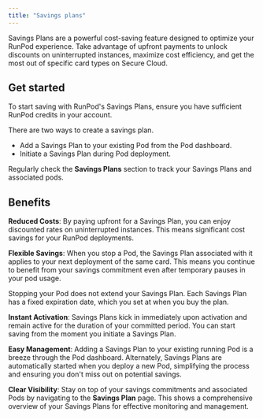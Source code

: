 ```yaml
---
title: "Savings plans"
---
```


Savings Plans are a powerful cost-saving feature designed to optimize your RunPod experience. Take advantage of upfront payments to unlock discounts on uninterrupted instances, maximize cost efficiency, and get the most out of specific card types on Secure Cloud.

## Get started

To start saving with RunPod's Savings Plans, ensure you have sufficient RunPod credits in your account.

There are two ways to create a savings plan.

* Add a Savings Plan to your existing Pod from the Pod dashboard.
* Initiate a Savings Plan during Pod deployment.

Regularly check the **Savings Plans** section to track your Savings Plans and associated pods.

## Benefits

**Reduced Costs**: By paying upfront for a Savings Plan, you can enjoy discounted rates on uninterrupted instances. This means significant cost savings for your RunPod deployments.

**Flexible Savings**: When you stop a Pod, the Savings Plan associated with it applies to your next deployment of the same card. This means you continue to benefit from your savings commitment even after temporary pauses in your pod usage.

<Warning>

Stopping your Pod does not extend your Savings Plan. Each Savings Plan has a fixed expiration date, which you set at when you buy the plan.

</Warning>

**Instant Activation**: Savings Plans kick in immediately upon activation and remain active for the duration of your committed period. You can start saving from the moment you initiate a Savings Plan.

**Easy Management**: Adding a Savings Plan to your existing running Pod is a breeze through the Pod dashboard. Alternately, Savings Plans are automatically started when you deploy a new Pod, simplifying the process and ensuring you don't miss out on potential savings.

**Clear Visibility**: Stay on top of your savings commitments and associated Pods by navigating to the **Savings Plan** page. This shows a comprehensive overview of your Savings Plans for effective monitoring and management.
